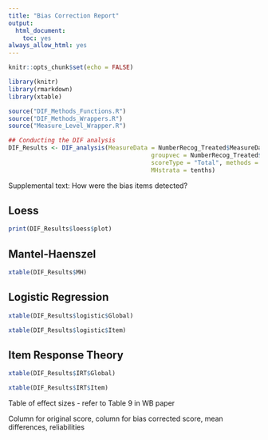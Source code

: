 ---
title: "Bias Correction Report"
output:
  html_document:
    toc: yes
always_allow_html: yes
---

```{r setup, include = FALSE}
knitr::opts_chunk$set(echo = FALSE)

library(knitr)
library(rmarkdown)
library(xtable)

source("DIF_Methods_Functions.R")
source("DIF_Methods_Wrappers.R")
source("Measure_Level_Wrapper.R")

```

```{r Analysis, echo = FALSE, include = FALSE}

## Conducting the DIF analysis
DIF_Results <- DIF_analysis(MeasureData = NumberRecog_Treated$MeasureData,
                                        groupvec = NumberRecog_Treated$GroupVector,
                                        scoreType = "Total", methods = c("loess", "MH", "logistic", "IRT"),
                                        MHstrata = tenths)

```



Supplemental text:
How were the bias items detected?

## Loess

```{r loess}
print(DIF_Results$loess$plot)
```



## Mantel-Haenszel

```{r MH}
xtable(DIF_Results$MH)
```



## Logistic Regression

```{r Logistic Global}
xtable(DIF_Results$logistic$Global)
```


```{r Logistic Item}
xtable(DIF_Results$logistic$Item)
```



## Item Response Theory


```{r IRT Global}
xtable(DIF_Results$IRT$Global)
```


```{r IRT Item}
xtable(DIF_Results$IRT$Item)
```



Table of effect sizes - refer to Table 9 in WB paper

Column for original score, column for bias corrected score, mean differences, reliabilities